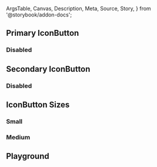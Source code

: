 <!-- @prettier -->

  ArgsTable,
  Canvas,
  Description,
  Meta,
  Source,
  Story,
} from '@storybook/addon-docs';


<Meta
  argTypes={argTypes}
  component={IconButton}
  title="Material UI/IconButton"
  render={Template}
/>

<Description of={IconButton} />

## Primary IconButton

<Canvas>
  <Story
    args={{
      color: 'primary',
    }}
    name="Primary"
  />
</Canvas>

### Disabled

<Canvas>
  <Story
    args={{
      color: 'primary',
      disabled: true,
    }}
    name="Primary: Disabled"
  />
</Canvas>

## Secondary IconButton

<Canvas>
  <Story
    args={{
      color: 'secondary',
    }}
    name="Secondary"
  />
</Canvas>

### Disabled

<Canvas>
  <Story
    args={{
      color: 'secondary',
      disabled: true,
    }}
    name="Secondary: Disabled"
  />
</Canvas>

## IconButton Sizes

### Small

<Canvas>
  <Story
    args={{
      color: 'primary',
      size: 'small',
    }}
    name="Size: Small"
  />
</Canvas>

### Medium

<Canvas>
  <Story
    args={{
      color: 'primary',
      size: 'medium',
    }}
    name="Size: Medium"
  />
</Canvas>

## Playground

<Canvas isColumn>
  <Source language="jsx" story="Playground" />
  <Story
    args={{
      color: 'primary',
      disabled: false,
      edge: false,
      size: 'medium',
    }}
    name="Playground"
  />
  <ArgsTable story="Playground" />
</Canvas>
